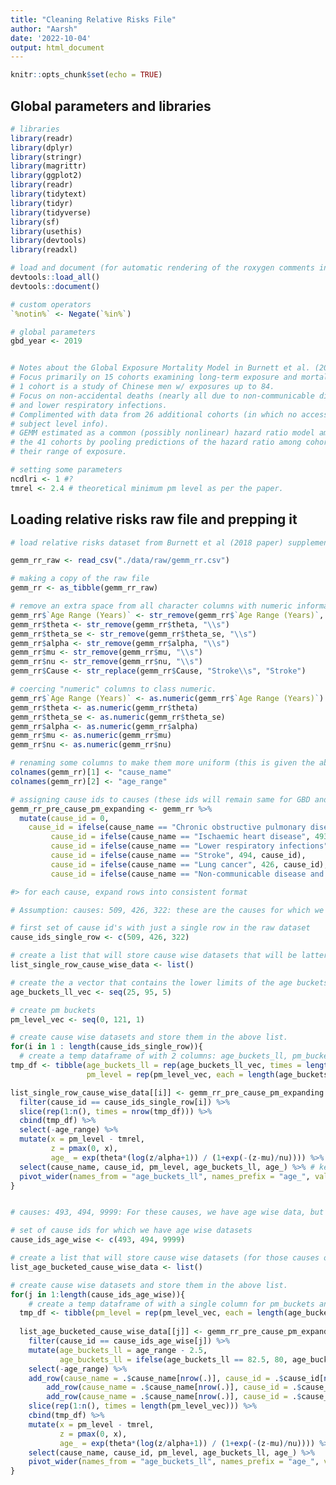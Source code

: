 ```yaml
---
title: "Cleaning Relative Risks File"
author: "Aarsh"
date: '2022-10-04'
output: html_document
---
```


```r
knitr::opts_chunk$set(echo = TRUE)
```

## Global parameters and libraries
```r

# libraries
library(readr)
library(dplyr)
library(stringr)
library(magrittr)
library(ggplot2)
library(readr)
library(tidytext)
library(tidyr)
library(tidyverse)
library(sf)
library(usethis)
library(devtools)
library(readxl)

# load and document (for automatic rendering of the roxygen comments into a man file) to keep things updated
devtools::load_all()
devtools::document()

# custom operators
`%notin%` <- Negate(`%in%`)

# global parameters 
gbd_year <- 2019


# Notes about the Global Exposure Mortality Model in Burnett et al. (2018)
# Focus primarily on 15 cohorts examining long-term exposure and mortality. 
# 1 cohort is a study of Chinese men w/ exposures up to 84.
# Focus on non-accidental deaths (nearly all due to non-communicable diseases)
# and lower respiratory infections.
# Complimented with data from 26 additional cohorts (in which no access to
# subject level info).
# GEMM estimated as a common (possibly nonlinear) hazard ratio model among
# the 41 cohorts by pooling predictions of the hazard ratio among cohorts over
# their range of exposure.

# setting some parameters
ncdlri <- 1 #?
tmrel <- 2.4 # theoretical minimum pm level as per the paper.

```

## Loading relative risks raw file and prepping it

```r
# load relative risks dataset from Burnett et al (2018 paper) supplementary information section table 2 (S2) and getting it into a format similar to the GBD (IER) relative risks file. We created this file using table S2.

gemm_rr_raw <- read_csv("./data/raw/gemm_rr.csv")

# making a copy of the raw file
gemm_rr <- as_tibble(gemm_rr_raw)

# remove an extra space from all character columns with numeric information and also remove an extra space from "stroke "
gemm_rr$`Age Range (Years)` <- str_remove(gemm_rr$`Age Range (Years)`, "\\s")
gemm_rr$theta <- str_remove(gemm_rr$theta, "\\s")
gemm_rr$theta_se <- str_remove(gemm_rr$theta_se, "\\s")
gemm_rr$alpha <- str_remove(gemm_rr$alpha, "\\s")
gemm_rr$mu <- str_remove(gemm_rr$mu, "\\s")
gemm_rr$nu <- str_remove(gemm_rr$nu, "\\s")
gemm_rr$Cause <- str_replace(gemm_rr$Cause, "Stroke\\s", "Stroke")

# coercing "numeric" columns to class numeric.
gemm_rr$`Age Range (Years)` <- as.numeric(gemm_rr$`Age Range (Years)`)
gemm_rr$theta <- as.numeric(gemm_rr$theta)
gemm_rr$theta_se <- as.numeric(gemm_rr$theta_se)
gemm_rr$alpha <- as.numeric(gemm_rr$alpha)
gemm_rr$mu <- as.numeric(gemm_rr$mu)
gemm_rr$nu <- as.numeric(gemm_rr$nu)

# renaming some columns to make them more uniform (this is given the above raw file, for a different file with a different column naming scheme, this part of the code will be rewritten).
colnames(gemm_rr)[1] <- "cause_name"
colnames(gemm_rr)[2] <- "age_range"

# assigning cause ids to causes (these ids will remain same for GBD and Meta Regression bits) and save this new dataset as gemm_rr_pre_cause_pm_expanding (more about this in next step)
gemm_rr_pre_cause_pm_expanding <- gemm_rr %>%
  mutate(cause_id = 0,
    cause_id = ifelse(cause_name == "Chronic obstructive pulmonary disease", 509, cause_id), 
         cause_id = ifelse(cause_name == "Ischaemic heart disease", 493, cause_id), 
         cause_id = ifelse(cause_name == "Lower respiratory infections", 322, cause_id), 
         cause_id = ifelse(cause_name == "Stroke", 494, cause_id), 
         cause_id = ifelse(cause_name == "Lung cancer", 426, cause_id), 
         cause_id = ifelse(cause_name == "Non-communicable disease and lower respiratory infections", 9999, cause_id))

#> for each cause, expand rows into consistent format

# Assumption: causes: 509, 426, 322: these are the causes for which we do not have age-wise/pm-level information, i.e. just a single row in the "raw" dataset. So, for each of these causes, we will assign their exact same information to age intervals starting from 25 and going to 95+, i.e. we are assuming that all of the information available for each of these causes stays the same for all age groups, hence we will extend that information to all those age groups by extending the dataset. Then, we will take the output of that process and assign it to pm levels starting from 1 to 120 micrograms per cubic meter. So, each pm level will have that exact same age wise data.

# first set of cause id's with just a single row in the raw dataset
cause_ids_single_row <- c(509, 426, 322)

# create a list that will store cause wise datasets that will be latter appended together
list_single_row_cause_wise_data <- list()

# create the a vector that contains the lower limits of the age buckets
age_buckets_ll_vec <- seq(25, 95, 5)

# create pm buckets 
pm_level_vec <- seq(0, 121, 1)

# create cause wise datasets and store them in the above list.
for(i in 1 : length(cause_ids_single_row)){
  # create a temp dataframe of with 2 columns: age_buckets_ll, pm_buckets and adding new columns later on that will be fed into the formula that outputs the relative risks (under table S2 in the supplementary information section of the Apte 2018 paper). Then finally reshape the dataset for an easy merge later. The "age_" column in the output is the one that contains relative risks information.In this dataset, the "age_x" columns represent 5 year long age buckets, so for example "age_25" would be "25-29" and so on till "age_95", which will represent the age bucket "95+". These buckets are similar to the GBD script buckets.
tmp_df <- tibble(age_buckets_ll = rep(age_buckets_ll_vec, times = length(pm_level_vec)), 
                 pm_level = rep(pm_level_vec, each = length(age_buckets_ll_vec)))

list_single_row_cause_wise_data[[i]] <- gemm_rr_pre_cause_pm_expanding %>% 
  filter(cause_id == cause_ids_single_row[i]) %>%
  slice(rep(1:n(), times = nrow(tmp_df))) %>%
  cbind(tmp_df) %>%
  select(-age_range) %>%
  mutate(x = pm_level - tmrel,  
         z = pmax(0, x), 
         age_ = exp(theta*(log(z/alpha+1)) / (1+exp(-(z-mu)/nu)))) %>%
  select(cause_name, cause_id, pm_level, age_buckets_ll, age_) %>% # keeping only relevant columns
  pivot_wider(names_from = "age_buckets_ll", names_prefix = "age_", values_from = "age_") 
}


# causes: 493, 494, 9999: For these causes, we have age wise data, but the age brackets are a little different, for e.g. 27.5 instead of 25. So, the first step is to round down the age intervals to ones that fit our format, which starts from 25 and goes till 95+ and assign the same data as was assigned to their nearest age bracket, so data for "27.5" would be assigned to "25", data for "32.5" will be assigned to "30". Also, because our format contains more age brackets than is available in the data provided by the authors, so the last 3 age brackets, i.e. 85, 90, 95, will get the same value as the "80" age bracket. Then each of the pm brackets will be assigned the exact same dataset. In total there are 122 pm levels and each of these levels will be assigned, the same age-bucketed dataset. After that we will reshape it to wide, similar to what we did in the above cause list. The "age_" column in the output is the one that contains relative risks information.In this dataset, the "age_x" columns represent 5 year long age buckets, so for example "age_25" would be "25-29" and so on till "age_95", which will represent the age bucket "95+". These buckets are similar to the GBD script buckets.

# set of cause ids for which we have age wise datasets
cause_ids_age_wise <- c(493, 494, 9999)

# create a list that will store cause wise datasets (for those causes on whch we have age wise datasets) that will be later appended together
list_age_bucketed_cause_wise_data <- list()

# create cause wise datasets and store them in the above list.
for(j in 1:length(cause_ids_age_wise)){
    # create a temp dataframe of with a single column for pm_buckets and adding new columns later on that will be fed into the formula that outputs the relative risks (under table S2 in the supplementary information section of the Apte 2018 paper). Then finally reshape the dataset for an easy merge later. The "age_" column in the output is the one that contains relative risks information.In this dataset, the "age_x" columns represent 5 year long age buckets, so for example "age_25" would be "25-29" and so on till "age_95", which will represent the age bucket "95+". These buckets are similar to the GBD script buckets.
  tmp_df <- tibble(pm_level = rep(pm_level_vec, each = length(age_buckets_ll_vec)))
  
  list_age_bucketed_cause_wise_data[[j]] <- gemm_rr_pre_cause_pm_expanding %>%
    filter(cause_id == cause_ids_age_wise[j]) %>%
    mutate(age_buckets_ll = age_range - 2.5, 
           age_buckets_ll = ifelse(age_buckets_ll == 82.5, 80, age_buckets_ll)) %>%
    select(-age_range) %>%
    add_row(cause_name = .$cause_name[nrow(.)], cause_id = .$cause_id[nrow(.)], age_buckets_ll = 85, theta = .$theta[nrow(.)], theta_se = .$theta_se[nrow(.)], alpha = .$alpha[nrow(.)], mu = .$mu[nrow(.)], nu = .$nu[nrow(.)]) %>%
        add_row(cause_name = .$cause_name[nrow(.)], cause_id = .$cause_id[nrow(.)], age_buckets_ll = 90, theta = .$theta[nrow(.)], theta_se = .$theta_se[nrow(.)], alpha = .$alpha[nrow(.)], mu = .$mu[nrow(.)], nu = .$nu[nrow(.)]) %>%
        add_row(cause_name = .$cause_name[nrow(.)], cause_id = .$cause_id[nrow(.)], age_buckets_ll = 95, theta = .$theta[nrow(.)], theta_se = .$theta_se[nrow(.)], alpha = .$alpha[nrow(.)], mu = .$mu[nrow(.)], nu = .$nu[nrow(.)]) %>%
    slice(rep(1:n(), times = length(pm_level_vec))) %>%
    cbind(tmp_df) %>%
    mutate(x = pm_level - tmrel, 
           z = pmax(0, x), 
           age_ = exp(theta*(log(z/alpha+1)) / (1+exp(-(z-mu)/nu)))) %>%
    select(cause_name, cause_id, pm_level, age_buckets_ll, age_) %>%
    pivot_wider(names_from = "age_buckets_ll", names_prefix = "age_", values_from = "age_")
}






















```

